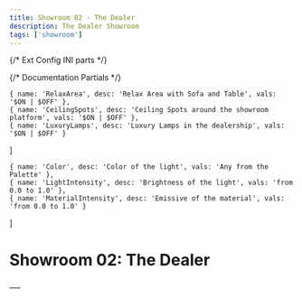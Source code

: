 ```yaml
---
title: Showroom 02 - The Dealer
description: The Dealer Showroom
tags: ['showroom']
---
```


{/* Ext Config INI parts */}

{/* Documentation Partials */}

    { name: 'RelaxArea', desc: 'Relax Area with Sofa and Table', vals: '$ON | $OFF' },
    { name: 'CeilingSpots', desc: 'Ceiling Spots around the showroom platform', vals: '$ON | $OFF' },
    { name: 'LuxuryLamps', desc: 'Luxury Lamps in the dealership', vals: '$ON | $OFF' }
]

    { name: 'Color', desc: 'Color of the light', vals: 'Any from the Palette' },
    { name: 'LightIntensity', desc: 'Brightness of the light', vals: 'from 0.0 to 1.0' },
    { name: 'MaterialIntensity', desc: 'Emissive of the material', vals: 'from 0.0 to 1.0' }
]

# Showroom 02: The Dealer


<ShowroomObjects iniContent={ExtObjectsControl} properties={objectProperties} />
___

<ShowroomLights iniContent={ExtLightsControl} properties={lightProperties} />










